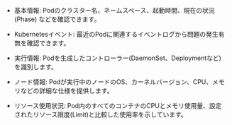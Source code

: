 - 基本情報: Podのクラスター名、ネームスペース、起動時間、現在の状況(Phase) などを確認できます。

- Kubernetesイベント: 最近のPodに関連するイベントログから問題の発生有無を確認できます。

- 実行情報: Podを生成したコントローラー(DaemonSet、Deploymentなど)を識別します。

- ノード情報: Podが実行中のノードのOS、カーネルバージョン、CPU、メモリなどの詳細な仕様を提供します。

- リソース使用状況: Pod内のすべてのコンテナのCPUとメモリ使用量、設定されたリソース限度(Limit)と比較した使用率を示しています。
